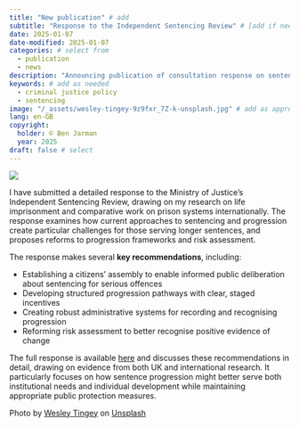 ```yaml
---
title: "New publication" # add
subtitle: "Response to the Independent Sentencing Review" # [add if needed]
date: 2025-01-07
date-modified: 2025-01-07
categories: # select from
  - publication
  - news
description: "Announcing publication of consultation response on sentencing" # add
keywords: # add as needed
  - criminal justice policy
  - sentencing
image: "/_assets/wesley-tingey-9z9fxr_7Z-k-unsplash.jpg" # add as appropriate
lang: en-GB
copyright:
  holder: © Ben Jarman
  year: 2025
draft: false # select
---
```


![]({{< meta image >}})

I have submitted a detailed response to the Ministry of Justice's Independent Sentencing Review, drawing on my research on life imprisonment and comparative work on prison systems internationally. The response examines how current approaches to sentencing and progression create particular challenges for those serving longer sentences, and proposes reforms to progression frameworks and risk assessment.

The response makes several **key recommendations**, including:

- Establishing a citizens' assembly to enable informed public deliberation about sentencing for serious offences
- Developing structured progression pathways with clear, staged incentives
- Creating robust administrative systems for recording and recognising progression
- Reforming risk assessment to better recognise positive evidence of change

The full response is available [here](/publications/jarmanIndependentSentencingReview2025.qmd) and discusses these recommendations in detail, drawing on evidence from both UK and international research. It particularly focuses on how sentence progression might better serve both institutional needs and individual development while maintaining appropriate public protection measures.

::: {.callout-note}
Photo by <a href="https://unsplash.com/@wesleyphotography?utm_content=creditCopyText&utm_medium=referral&utm_source=unsplash">Wesley Tingey</a> on <a href="https://unsplash.com/photos/brown-mallet-on-gray-wooden-surface-9z9fxr_7Z-k?utm_content=creditCopyText&utm_medium=referral&utm_source=unsplash">Unsplash</a>
:::